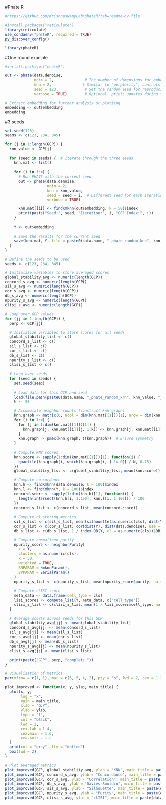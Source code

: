 


#Phate R
```r
#https://github.com/KrishnaswamyLab/phateR?tab=readme-ov-file

#install.packages("reticulate")
library(reticulate)
use_condaenv("phateR", required = TRUE)
py_discover_config()

library(phateR)

```

#One round example
```r

#install.packages("phateR")

out <- phate(data.denoise, 
             ndim = 2,              # The number of dimensions for embedding, similar to t-SNE
             knn = 2,              # Similar to "perplexity", controls the number of nearest neighbors
             seed = 123,            # Set the random seed for reproducibility
             verbose = TRUE)        # Optional: prints updates during the computation

# Extract embedding for further analysis or plotting
embedding <- out$embedding
embedding
```

#3 seeds
```r
set.seed(123)
seeds <- c(123, 234, 345)

for (j in 1:length(GCP)) {  
  knn_value <- GCP[j]  
  
  for (seed in seeds) {  # Iterate through the three seeds
    knn.mat <- list()         
    
    for (i in 1:N) {        
      # Run PHATE with the current seed
      out <- phate(data.denoise, 
                   ndim = 2,              
                   knn = knn_value,      
                   seed = seed + i,  # Different seed for each iteration        
                   verbose = TRUE)        

      knn.mat[[i]] <- findKmknn(out$embedding, k = 50)$index  
      print(paste("Seed:", seed, "Iteration:", i, "GCP Index:", j))    
    }
    
    Y <- out$embedding
    
    # Save the results for the current seed
    save(knn.mat, Y, file = paste0(data.name, "_phate_random_knn", knn_value, "_seed", seed, "_N", i, ".RData"))
  }
}

```

```r
# Define the seeds to be used
seeds <- c(123, 234, 345)

# Initialize variables to store averaged scores
global_stability_avg <- numeric(length(GCP))
concord_s_avg <- numeric(length(GCP))
sil_s_avg <- numeric(length(GCP))
cor_s_avg <- numeric(length(GCP))
db_s_avg <- numeric(length(GCP))
npurity_s_avg <- numeric(length(GCP))
clisi_s_avg <- numeric(length(GCP))

# Loop over GCP values
for (jj in 1:length(GCP)) {
  perp <- GCP[jj]
  
  # Initialize variables to store scores for all seeds
  global_stability_list <- c()
  concord_s_list <- c()
  sil_s_list <- c()
  cor_s_list <- c()
  db_s_list <- c()
  npurity_s_list <- c()
  clisi_s_list <- c()
  
  # Loop over seeds
  for (seed in seeds) {
    set.seed(seed)
    
    # Load data for this GCP and seed
    load(file.path(paste0(data.name, "_phate_random_knn", knn_value, "_seed", seed, "_N", i, ".RData")))
    k <- 50
    
    # Accumulate neighbor counts (construct knn graph)
    knn.graph <- matrix(0, ncol = dim(knn.mat[[1]])[1], nrow = dim(knn.mat[[1]])[1])
    for (i in 1:N) {
      for (j in 1:dim(knn.mat[[1]])[1]) {
        knn.graph[j, knn.mat[[i]][j, 1:k]] <- knn.graph[j, knn.mat[[i]][j, 1:k]] + 1
      }
      knn.graph <- pmax(knn.graph, t(knn.graph))  # Ensure symmetry
    }
    
    # Compute KNN scores
    knn.score <- sapply(1:dim(knn.mat[[1]])[1], function(i) {
      quantile(knn.graph[i, which(knn.graph[i, ] != 0)] / N, 0.75)
    })
    global_stability_list <- c(global_stability_list, mean(knn.score))
    
    # Compute concordance
    knn.h <- findKmknn(data.denoise, k = 100)$index
    knn.l <- findKmknn(Y, k = 100)$index
    concord.score <- sapply(1:dim(knn.h)[1], function(i) {
      length(intersect(knn.h[i, 1:100], knn.l[i, 1:100])) / 100
    })
    concord_s_list <- c(concord_s_list, mean(concord.score))
    
    # Compute clustering metrics
    sil_s_list <- c(sil_s_list, mean(silhouette(as.numeric(cls), dist(Y))[, 3], na.rm = TRUE))
    cor_s_list <- c(cor_s_list, cor(dist(Y), dist(data.denoise), use = "complete.obs"))
    db_s_list <- c(db_s_list, 1 / index.DB(Y, cl = as.numeric(cls))$DB)
    
    # Compute normalized purity
    npurity_score <- neighborPurity(
      x = Y,
      clusters = as.numeric(cls),
      k = 50,
      weighted = TRUE,
      BNPARAM = KmknnParam(),
      BPPARAM = SerialParam()
    )
    npurity_s_list <- c(npurity_s_list, mean(npurity_score$purity, na.rm = TRUE))
    
    # Compute cLISI score
    meta_data <- data.frame(cell_type = cls)
    lisi_scores <- compute_lisi(Y, meta_data, c("cell_type"))
    clisi_s_list <- c(clisi_s_list, mean(1 / lisi_scores$cell_type, na.rm = TRUE))
  }
  
  # Average scores across seeds for this GCP
  global_stability_avg[jj] <- mean(global_stability_list)
  concord_s_avg[jj] <- mean(concord_s_list)
  sil_s_avg[jj] <- mean(sil_s_list)
  cor_s_avg[jj] <- mean(cor_s_list)
  db_s_avg[jj] <- mean(db_s_list)
  npurity_s_avg[jj] <- mean(npurity_s_list)
  clisi_s_avg[jj] <- mean(clisi_s_list)
  
  print(paste("GCP", perp, "complete."))
}

# Visualization of metrics
par(mfrow = c(1, 1), mar = c(5, 5, 4, 2), pty = "s", lwd = 2, cex = 1.3, asp = 1)

plot_improved <- function(x, y, ylab, main_title) {
  plot(x, y,
       log = "x",
       main = main_title,
       xlab = "GCP",
       ylab = ylab,
       type = "l",
       col = "black",
       lwd = 2,
       cex.lab = 1.4,
       cex.main = 1.6,
       cex.axis = 1.2
  )
  grid(col = "gray", lty = "dotted")
  box(lwd = 2)
}

# Plot averaged metrics
plot_improved(GCP, global_stability_avg, ylab = "KNN", main_title = paste(data.name, "- PhateR Random Initialization: Averaged Global Stability"))
plot_improved(GCP, concord_s_avg, ylab = "Concordance", main_title = paste(data.name, "- PhateR Random Initialization: Averaged Concordance Score"))
plot_improved(GCP, cor_s_avg, ylab = "Correlation", main_title = paste(data.name, "- PhateR Random Initialization: Averaged Correlation Score"))
plot_improved(GCP, db_s_avg, ylab = "Davies-Bouldin", main_title = paste(data.name, "- PhateR Random Initialization: Averaged DB Index"))
plot_improved(GCP, sil_s_avg, ylab = "Silhouette", main_title = paste(data.name, "- PhateR Random Initialization: Averaged Silhouette Score"))
plot_improved(GCP, npurity_s_avg, ylab = "Purity", main_title = paste(data.name, "- PhateR Random Initialization: Averaged Normalized Purity"))
plot_improved(GCP, clisi_s_avg, ylab = "cLISI", main_title = paste(data.name, "- PhateR Random Initialization: Averaged Clustering LISI"))
```